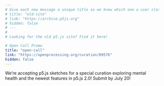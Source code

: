 ```yaml
---
# Give each new message a unique title so we know which one a user closed
# title: "old-site"
# link: "https://archive.p5js.org"
# hidden: false
# ---
#
# Looking for the old p5.js site? Find it here!

# Open Call Promo
title: "open-call"
link: "https://openprocessing.org/curation/89576"
hidden: false
---
```


We’re accepting p5.js sketches for a special curation exploring mental health and the newest features in p5.js 2.0! Submit by July 20!
